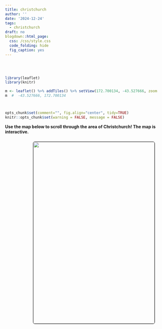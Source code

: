 ```yaml
---
title: christchurch
author: ''
date: '2024-12-24'
tags:
  - christchurch
draft: no
blogdown::html_page:
  css: /css/style.css
  code_folding: hide
  fig_caption: yes
---
```


<link rel="stylesheet" href="styles.css" />
<br></br>





```r
library(leaflet)
library(knitr)

m <- leaflet() %>% addTiles() %>% setView(172.700134, -43.527666, zoom = 12)
m  #  -43.527666, 172.700134



opts_chunk$set(comment="", fig.align="center", tidy=TRUE)
knitr::opts_chunk$set(warning = FALSE, message = FALSE)
```

<p><b>
Use the map below to scroll through the area of Christchurch!
The map is interactive.


<center>
<img style="float: right; margin: 10px 10px 15px 15px;border-radius: 6px;border: 1.0px solid black;" src="images/chch.jpg" width="400" height="600"/>
</center>